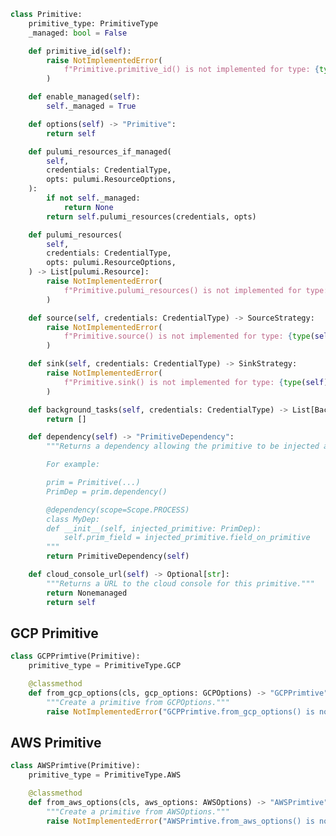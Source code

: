 ```python
class Primitive:
    primitive_type: PrimitiveType
    _managed: bool = False

    def primitive_id(self):
        raise NotImplementedError(
            f"Primitive.primitive_id() is not implemented for type: {type(self)}."
        )

    def enable_managed(self):
        self._managed = True

    def options(self) -> "Primitive":
        return self

    def pulumi_resources_if_managed(
        self,
        credentials: CredentialType,
        opts: pulumi.ResourceOptions,
    ):
        if not self._managed:
            return None
        return self.pulumi_resources(credentials, opts)

    def pulumi_resources(
        self,
        credentials: CredentialType,
        opts: pulumi.ResourceOptions,
    ) -> List[pulumi.Resource]:
        raise NotImplementedError(
            f"Primitive.pulumi_resources() is not implemented for type: {type(self)}."
        )

    def source(self, credentials: CredentialType) -> SourceStrategy:
        raise NotImplementedError(
            f"Primitive.source() is not implemented for type: {type(self)}."
        )

    def sink(self, credentials: CredentialType) -> SinkStrategy:
        raise NotImplementedError(
            f"Primitive.sink() is not implemented for type: {type(self)}."
        )

    def background_tasks(self, credentials: CredentialType) -> List[BackgroundTask]:
        return []

    def dependency(self) -> "PrimitiveDependency":
        """Returns a dependency allowing the primitive to be injected as a dependency.

        For example:

        prim = Primitive(...)
        PrimDep = prim.dependency()

        @dependency(scope=Scope.PROCESS)
        class MyDep:
        def __init__(self, injected_primitive: PrimDep):
            self.prim_field = injected_primitive.field_on_primitive
        """
        return PrimitiveDependency(self)

    def cloud_console_url(self) -> Optional[str]:
        """Returns a URL to the cloud console for this primitive."""
        return Nonemanaged
        return self
```

## GCP Primitive

```python
class GCPPrimtive(Primitive):
    primitive_type = PrimitiveType.GCP

    @classmethod
    def from_gcp_options(cls, gcp_options: GCPOptions) -> "GCPPrimtive":
        """Create a primitive from GCPOptions."""
        raise NotImplementedError("GCPPrimtive.from_gcp_options() is not implemented.")
```

## AWS Primitive

```python
class AWSPrimtive(Primitive):
    primitive_type = PrimitiveType.AWS

    @classmethod
    def from_aws_options(cls, aws_options: AWSOptions) -> "AWSPrimtive":
        """Create a primitive from AWSOptions."""
        raise NotImplementedError("AWSPrimtive.from_aws_options() is not implemented.")
```